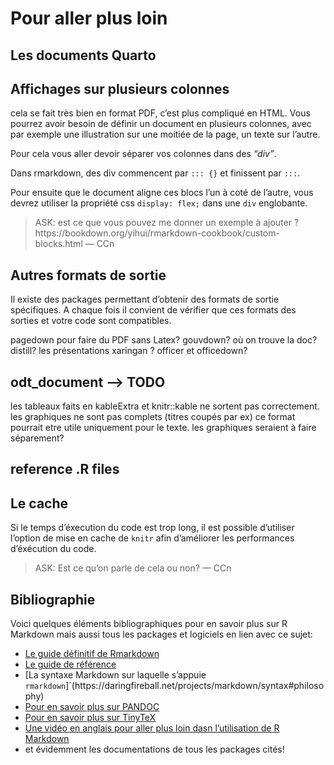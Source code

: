 # Pour aller plus loin

## Les documents Quarto

## Affichages sur plusieurs colonnes

cela se fait très bien en format PDF, c'est plus compliqué en HTML.
Vous pourrez avoir besoin de définir un document
en plusieurs colonnes, avec par exemple une illustration sur une
moitiée de la page, un texte sur l'autre.

Pour cela vous aller devoir séparer vos colonnes dans des *"div"*.

Dans rmarkdown, des div commencent par `::: {}` et finissent par `:::`.

Pour ensuite que le document aligne ces blocs l'un à coté de l'autre,
vous devrez utiliser la propriété css `display: flex;` dans une `div`
englobante.


> ASK: est ce que vous pouvez me donner un exemple à ajouter ?
https://bookdown.org/yihui/rmarkdown-cookbook/custom-blocks.html
> --- CCn


## Autres formats de sortie

Il existe des packages permettant d'obtenir des formats de sortie spécifiques. 
A chaque fois il convient de vérifier que ces formats des sorties et votre 
code sont compatibles.
  
pagedown pour faire du PDF sans Latex?
gouvdown? où on trouve la doc?
distill? 
les présentations
xaringan ?
officer et officedown?

## odt_document  --> TODO

les tableaux faits en kableExtra et knitr::kable ne sortent pas correctement. 
les graphiques ne sont pas complets (titres coupés par ex)
ce format pourrait etre utile uniquement pour le texte. 
les graphiques seraient à faire séparement?


## reference .R files 

## Le cache 

Si le temps d'éxecution du code est trop long, il est possible
d'utiliser l'option de mise en cache de `knitr` afin d'améliorer les
performances d'éxécution du code.

> ASK: Est ce qu'on parle de cela ou non? 
> --- CCn

## Bibliographie 

Voici quelques éléments bibliographiques pour en savoir plus sur R Markdown 
mais aussi tous les packages et logiciels en lien avec ce sujet:

  - [Le guide définitif de Rmarkdown](https://bookdown.org/yihui/rmarkdown/markdown-syntax.html)
  - [Le guide de référence](https://www.rstudio.com/wp-content/uploads/2015/03/rmarkdown-reference.pdf) 
  - [La syntaxe Markdown sur laquelle s'appuie `rmarkdown`]`(https://daringfireball.net/projects/markdown/syntax#philosophy)
  - [Pour en savoir plus sur PANDOC](https://pandoc.org/MANUAL.html#pandocs-markdown)
  - [Pour en savoir plus sur TinyTeX](https://yihui.org/tinytex/)
  - [Une vidéo en anglais pour aller plus loin dasn l'utilisation de R Markdown](https://www.youtube.com/watch?v=WkF7nqEYF1E)
  - et évidemment les documentations de tous les packages cités!

